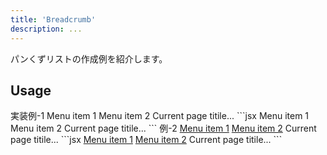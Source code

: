 ```yaml
---
title: 'Breadcrumb'
description: ...
---
```




パンくずリストの作成例を紹介します。


## Usage

<Preview>
	<PreviewTitle>実装例-1</PreviewTitle>
	<PreviewArea p='30'>
		<Flex variant='cluster' tag='ol' hasDelimiter g='10'>
			<Lism tag='li' d='if' ai='c' g='inherit'>
				<Link href='#menu-1' c='inherit' >Menu item 1</Link>
			</Lism>
			<Lism tag='li' d='if' ai='c' g='inherit'>
				<Link href='#menu-2' c='inherit' >Menu item 2</Link>
			</Lism>
			<Lism tag='li' d='if' ai='c' g='inherit'>
				<span>Current page titile...</span>
			</Lism>
		</Flex>
	</PreviewArea>
	<PreviewCode>
		```jsx
		<Flex variant='cluster' tag='ol' hasDelimiter g='10'>
			<Lism tag='li' d='if' ai='c' g='inherit'>
				<Link href='#menu-1' c='inherit' >Menu item 1</Link>
			</Lism>
			<Lism tag='li' d='if' ai='c' g='inherit'>
				<Link href='#menu-2' c='inherit' >Menu item 2</Link>
			</Lism>
			<Lism tag='li' d='if' ai='c' g='inherit'>
				<span>Current page titile...</span>
			</Lism>
		</Flex>
		```
	</PreviewCode>
</Preview>

<Preview>
	<PreviewTitle>例-2</PreviewTitle>
	<PreviewArea p='30'>
		<Flex variant='cluster' tag='ol' g='10' style={{'--c--link': 'currentColor'}}>
			<Lism tag='li' d='if' ai='c' g='inherit'>
				<a href='#menu-1'>Menu item 1</a>
			</Lism>
			<Lism tag='li' d='if' ai='c' g='inherit'>
				<Icon icon='caret-down' c='text-2' css={{rotate:'-90deg'}}/>
				<a href='#menu-2'>Menu item 2</a>
			</Lism>
			<Lism tag='li' d='if' ai='c' g='inherit'>
				<Icon icon='caret-down' c='text-2' css={{rotate:'-90deg'}}/>
				<span>Current page titile...</span>
			</Lism>
		</Flex>
	</PreviewArea>
	<PreviewCode>
		```jsx
		<Flex variant='cluster' tag='ol' g='10' style={{'--c--link': 'currentColor'}}>
			<Lism tag='li' d='if' ai='c' g='inherit'>
				<a href='#menu-1'>Menu item 1</a>
			</Lism>
			<Lism tag='li' d='if' ai='c' g='inherit'>
				<Icon icon='caret-down' c='text-2' css={{rotate:'-90deg'}}/>
				<a href='#menu-2'>Menu item 2</a>
			</Lism>
			<Lism tag='li' d='if' ai='c' g='inherit'>
				<Icon icon='caret-down' c='text-2' css={{rotate:'-90deg'}}/>
				<span>Current page titile...</span>
			</Lism>
		</Flex>
		```
	</PreviewCode>
</Preview>

